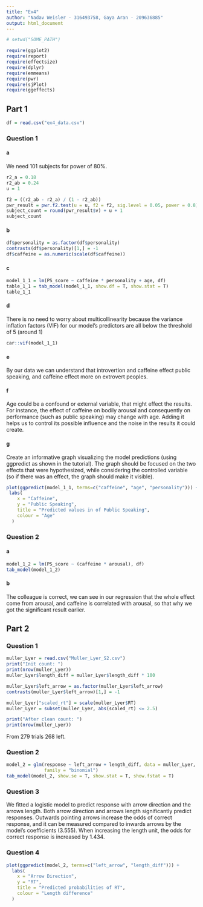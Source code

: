 ```yaml
---
title: "Ex4"
author: "Nadav Weisler - 316493758, Gaya Aran - 209636885"
output: html_document
---
```


```r
# setwd("SOME_PATH")
```

```r
require(ggplot2)
require(report)
require(effectsize)
require(dplyr)
require(emmeans)
require(pwr)
require(sjPlot)
require(ggeffects)
```

## Part 1
  
```r
df = read.csv("ex4_data.csv")
```

### Question 1

#### a

We need 101 subjects for power of 80%.

```r
r2_a = 0.18
r2_ab = 0.24
u = 1

f2 = ((r2_ab - r2_a) / (1 - r2_ab))
pwr_result = pwr.f2.test(u = u, f2 = f2, sig.level = 0.05, power = 0.8)
subject_count = round(pwr_result$v) + u + 1
subject_count
```

#### b

```r
df$personality = as.factor(df$personality)
contrasts(df$personality)[1,] = -1
df$caffeine = as.numeric(scale(df$caffeine))
```


#### c

```r
model_1_1 = lm(PS_score ~ caffeine * personality + age, df)
table_1_1 = tab_model(model_1_1, show.df = T, show.stat = T)
table_1_1
```

#### d

There is no need to worry about multicollinearity because the variance inflation
factors (VIF) for our model's predictors are all below the threshold of 5 
(around 1)

```r
car::vif(model_1_1)
```

#### e

By our data we can understand that introvertion and caffeine effect public 
speaking, and caffeine effect more on extrovert peoples.

#### f

Age could be a confound or external variable, that might effect the results. For instance, the effect of caffeine on bodily arousal and consequently on performance (such as public speaking) may change with age. Adding it helps us to control its possible influence and the noise in the results it could create.

#### g

Create an informative graph visualizing the model predictions (using ggpredict
as shown in the tutorial). The graph should be focused on the two effects that
were hypothesized, while considering the controlled variable (so if there was 
an effect, the graph should make it visible).

```r
plot(ggpredict(model_1_1, terms=c("caffeine", "age", "personality"))) + 
 labs(
    x = "Caffeine", 
    y = "Public Speaking", 
    title = "Predicted values in of Public Speaking",
    colour = "Age"
  )
```


### Question 2

#### a

```r
model_1_2 = lm(PS_score ~ (caffeine * arousal), df)
tab_model(model_1_2)
```

#### b 

The colleague is correct, we can see in our regression that the whole effect 
come from arousal, and caffeine is correlated with arousal, so that why we got
the significant result earlier.

## Part 2

### Question 1

```r
muller_Lyer = read.csv("Muller_Lyer_S2.csv") 
print("Init count: ")
print(nrow(muller_Lyer))
muller_Lyer$length_diff = muller_Lyer$length_diff * 100

muller_Lyer$left_arrow = as.factor(muller_Lyer$left_arrow)
contrasts(muller_Lyer$left_arrow)[1,] = -1

muller_Lyer["scaled_rt"] = scale(muller_Lyer$RT)
muller_Lyer = subset(muller_Lyer, abs(scaled_rt) <= 2.5)

print("After clean count: ")
print(nrow(muller_Lyer))
```

From 279 trials 268 left.

### Question 2

```r
model_2 = glm(response ~ left_arrow + length_diff, data = muller_Lyer, 
              family = "binomial")
tab_model(model_2, show.se = T, show.stat = T, show.fstat = T)
```

### Question 3

We fitted a logistic model to predict response with arrow direction and the 
arrows length. Both arrow direction and arrows length significantly predict
responses.
Outwards pointing arrows increase the odds of correct response, and it can be 
measured compared to inwards arrows by the model's coefficients (3.555). 
When increasing the length unit, the odds for correct response is increased by 
1.434.

### Question 4

```r
plot(ggpredict(model_2, terms=c("left_arrow", "length_diff"))) +
  labs(
    x = "Arrow Direction",
    y = "RT", 
    title = "Predicted probabilities of RT",
    colour = "Length difference"
  )
```

